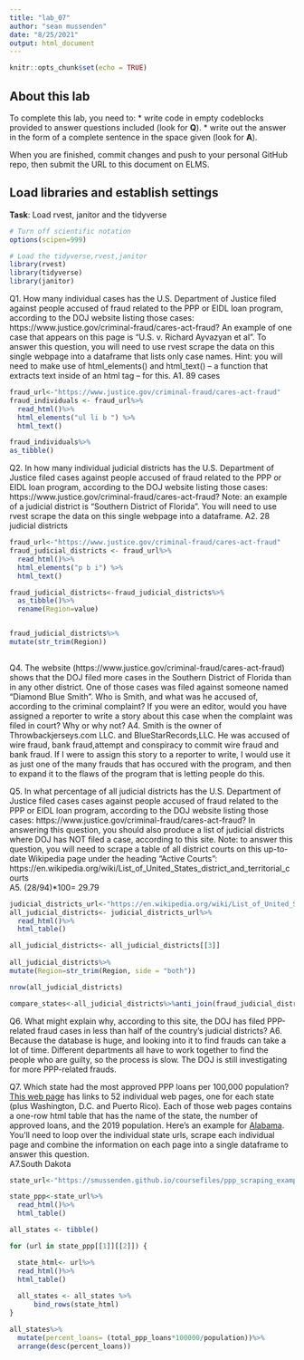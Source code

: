 ```yaml
---
title: "lab_07"
author: "sean mussenden"
date: "8/25/2021"
output: html_document
---
```


```r
knitr::opts_chunk$set(echo = TRUE)
```

## About this lab

To complete this lab, you need to:
* write code in empty codeblocks provided to answer questions included (look for **Q**).
* write out the answer in the form of a complete sentence in the space given (look for **A**).

When you are finished, commit changes and push to your personal GitHub repo, then submit the URL to this document on ELMS.

## Load libraries and establish settings
**Task**: Load rvest, janitor and the tidyverse
```r
# Turn off scientific notation
options(scipen=999)

# Load the tidyverse,rvest,janitor
library(rvest)
library(tidyverse)
library(janitor)

```


Q1. How many individual cases has the U.S. Department of Justice filed against people accused of fraud related to the PPP or EIDL loan program, according to the DOJ website listing those cases: https://www.justice.gov/criminal-fraud/cares-act-fraud?  An example of one case that appears on this page is "U.S. v. Richard Ayvazyan et al". To answer this question, you will need to use rvest scrape the data on this single webpage into a dataframe that lists only case names. Hint: you will need to make use of html_elements() and html_text() -- a function that extracts text inside of an html tag -- for this.
A1. 89 cases

```r
fraud_url<-"https://www.justice.gov/criminal-fraud/cares-act-fraud"
fraud_individuals <- fraud_url%>%
  read_html()%>%
  html_elements("ul li b ") %>% 
  html_text()

fraud_individuals%>%
as_tibble()

```

Q2. In how many individual judicial districts has the U.S. Department of Justice filed cases against people accused of fraud related to the PPP or EIDL loan program, according to the DOJ website listing those cases: https://www.justice.gov/criminal-fraud/cares-act-fraud?  Note: an example of a judicial district is "Southern District of Florida". You will need to use rvest scrape the data on this single webpage into a dataframe.
A2. 28 judicial districts

```r
fraud_url<-"https://www.justice.gov/criminal-fraud/cares-act-fraud"
fraud_judicial_districts <- fraud_url%>%
  read_html()%>%
  html_elements("p b i") %>% 
  html_text()

fraud_judicial_districts<-fraud_judicial_districts%>% 
  as_tibble()%>%
  rename(Region=value)


fraud_judicial_districts%>%
mutate(str_trim(Region))
 


```

Q4. The website (https://www.justice.gov/criminal-fraud/cares-act-fraud) shows that the DOJ filed more cases in the Southern District of Florida than in any other district. One of those cases was filed against someone named "Diamond Blue Smith". Who is Smith, and what was he accused of, according to the criminal complaint? If you were an editor, would you have assigned a reporter to write a story about this case when the complaint was filed in court? Why or why not?
A4. Smith is the owner of Throwbackjerseys.com LLC. and BlueStarRecords,LLC. He was accused of wire fraud, bank fraud,attempt and conspiracy to commit wire fraud and bank fraud. If I were to assign this story to a reporter to write, I would use it as just one of the many frauds that has occured with the program, and then to expand it to the flaws of the program that is letting people do this.

Q5. In what percentage of all judicial districts has the U.S. Department of Justice filed cases cases against people accused of fraud related to the PPP or EIDL loan program, according to the DOJ website listing those cases: https://www.justice.gov/criminal-fraud/cares-act-fraud? In answering this question, you should also produce a list of judicial districts where DOJ has NOT filed a case, according to this site.  Note: to answer this question, you will need to scrape a table of all district courts on this up-to-date Wikipedia page under the heading "Active Courts": https://en.wikipedia.org/wiki/List_of_United_States_district_and_territorial_courts  
A5. (28/94)*100= 29.79


```r

judicial_districts_url<-"https://en.wikipedia.org/wiki/List_of_United_States_district_and_territorial_courts"
all_judicial_districts<- judicial_districts_url%>%
  read_html()%>%
  html_table()

all_judicial_districts<- all_judicial_districts[[3]]
  
all_judicial_districts%>%
mutate(Region=str_trim(Region, side = "both"))

nrow(all_judicial_districts)

compare_states<-all_judicial_districts%>%anti_join(fraud_judicial_districts)


```
Q6. What might explain why, according to this site, the DOJ has filed PPP-related fraud cases in less than half of the country's judicial districts?
A6. Because the database is huge, and looking into it to find frauds can take a lot of time. Different departments all have to work together to find the people who are guilty, so the process is slow. The DOJ is still investigating for more PPP-related frauds.

Q7. Which state had the most approved PPP loans per 100,000 population? [This web page](https://smussenden.github.io/coursefiles/ppp_scraping_example/index.html) has links to 52 individual web pages, one for each state (plus Washington, D.C. and Puerto Rico). Each of those web pages contains a one-row html table that has the name of the state, the number of approved loans, and the 2019 population. Here's an example for [Alabama](https://smussenden.github.io/coursefiles/ppp_scraping_example/states/alabama.html). You'll need to loop over the individual state urls, scrape each individual page and combine the information on each page into a single dataframe to answer this question.  
A7.South Dakota
```r
state_url<-"https://smussenden.github.io/coursefiles/ppp_scraping_example/index.html"

state_ppp<-state_url%>%
  read_html()%>%
  html_table()

all_states <- tibble()

for (url in state_ppp[[1]][[2]]) {

  state_html<- url%>%
  read_html()%>%
  html_table()
  
  all_states <- all_states %>%
      bind_rows(state_html)
}

all_states%>%
  mutate(percent_loans= (total_ppp_loans*100000/population))%>%
  arrange(desc(percent_loans))


```
